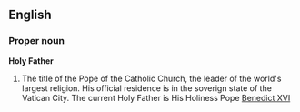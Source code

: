 ==English==

===Proper noun===
'''Holy Father'''
# The title of the Pope of the Catholic Church, the leader of the world's largest religion.  His official residence is in the soverign state of the Vatican City.  The current Holy Father is His Holiness Pope [[Benedict XVI]]